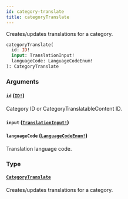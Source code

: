 ```yaml
---
id: category-translate
title: categoryTranslate
---
```


Creates/updates translations for a category.

```graphql
categoryTranslate(
  id: ID!
  input: TranslationInput!
  languageCode: LanguageCodeEnum!
): CategoryTranslate

```

### Arguments

#### `id` ([`ID!`](/developer/api-reference/scalars/id))

Category ID or CategoryTranslatableContent ID.

#### `input` ([`TranslationInput!`](/developer/api-reference/inputs/translation-input))

#### `languageCode` ([`LanguageCodeEnum!`](/developer/api-reference/enums/language-code-enum))

Translation language code.

### Type

#### [`CategoryTranslate`](/developer/api-reference/objects/category-translate)

Creates/updates translations for a category.

